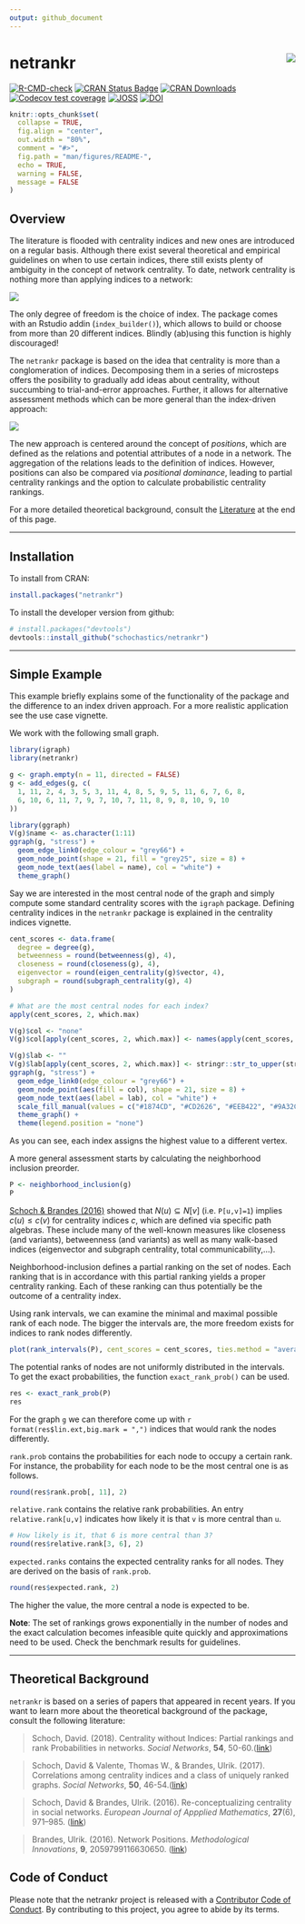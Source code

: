 ```yaml
---
output: github_document
---
```


# netrankr <img src="man/figures/logo.png" align="right"/>
[![R-CMD-check](https://github.com/schochastics/netrankr/actions/workflows/R-CMD-check.yaml/badge.svg)](https://github.com/schochastics/netrankr/actions/workflows/R-CMD-check.yaml)
[![CRAN Status Badge](http://www.r-pkg.org/badges/version/netrankr)](https://cran.r-project.org/package=netrankr)
[![CRAN Downloads](http://cranlogs.r-pkg.org/badges/netrankr)](https://CRAN.R-project.org/package=netrankr) 
[![Codecov test coverage](https://codecov.io/gh/schochastics/netrankr/branch/master/graph/badge.svg)](https://app.codecov.io/gh/schochastics/netrankr?branch=master)
[![JOSS](https://joss.theoj.org/papers/10.21105/joss.04563/status.svg)](https://doi.org/10.21105/joss.04563)
[![DOI](https://zenodo.org/badge/DOI/10.5281/zenodo.7109041.svg)](https://doi.org/10.5281/zenodo.7109041)


```r
knitr::opts_chunk$set(
  collapse = TRUE,
  fig.align = "center",
  out.width = "80%",
  comment = "#>",
  fig.path = "man/figures/README-",
  echo = TRUE,
  warning = FALSE,
  message = FALSE
)
```

## Overview 

The literature is flooded with centrality indices and new ones are introduced 
on a regular basis. Although there exist several theoretical and empirical guidelines 
on when to use certain indices, there still exists plenty of ambiguity in the concept 
of network centrality. To date, network centrality is nothing more than applying indices
to a network:

![](man/figures/flow_old.png)

The only degree of freedom is the choice of index. The package comes with an Rstudio addin (`index_builder()`),
which allows to build or choose from more than 20 different indices. Blindly (ab)using
this function is highly discouraged!

The `netrankr` package is based on the idea that centrality is more than a 
conglomeration of indices. Decomposing them in a series of microsteps offers 
the posibility to gradually add ideas about centrality, without succumbing to
trial-and-error approaches. Further, it allows for alternative assessment methods
which can be more general than the index-driven approach:

![](man/figures/flow_new.png)

The new approach is centered around the concept of *positions*, which are defined as 
the relations and potential attributes of a node in a network. The aggregation
of the relations leads to the definition of indices. However, positions can also
be compared via *positional dominance*, leading to partial centrality rankings and
the option to calculate probabilistic centrality rankings.

For a more detailed theoretical background, consult the [Literature](#literature) 
at the end of this page.

________________________________________________________________________________

## Installation

To install from CRAN: 
```r
install.packages("netrankr")
```

To install the developer version from github:
```r
# install.packages("devtools")
devtools::install_github("schochastics/netrankr")
```

________________________________________________________________________________

## Simple Example

This example briefly explains some of the functionality of the package and the 
difference to an index driven approach. For a more realistic application see 
the use case vignette. 

We work with the following small graph.
```r
library(igraph)
library(netrankr)

g <- graph.empty(n = 11, directed = FALSE)
g <- add_edges(g, c(
  1, 11, 2, 4, 3, 5, 3, 11, 4, 8, 5, 9, 5, 11, 6, 7, 6, 8,
  6, 10, 6, 11, 7, 9, 7, 10, 7, 11, 8, 9, 8, 10, 9, 10
))
```

```r
library(ggraph)
V(g)$name <- as.character(1:11)
ggraph(g, "stress") +
  geom_edge_link0(edge_colour = "grey66") +
  geom_node_point(shape = 21, fill = "grey25", size = 8) +
  geom_node_text(aes(label = name), col = "white") +
  theme_graph()
```

Say we are interested in the most central node of the graph and simply compute some 
standard centrality scores with the `igraph` package. Defining centrality indices
in the `netrankr` package is explained in the centrality indices vignette.
```r
cent_scores <- data.frame(
  degree = degree(g),
  betweenness = round(betweenness(g), 4),
  closeness = round(closeness(g), 4),
  eigenvector = round(eigen_centrality(g)$vector, 4),
  subgraph = round(subgraph_centrality(g), 4)
)

# What are the most central nodes for each index?
apply(cent_scores, 2, which.max)
```

```r
V(g)$col <- "none"
V(g)$col[apply(cent_scores, 2, which.max)] <- names(apply(cent_scores, 2, which.max))

V(g)$lab <- ""
V(g)$lab[apply(cent_scores, 2, which.max)] <- stringr::str_to_upper(stringr::str_extract(names(apply(cent_scores, 2, which.max)), "^[a-z]"))
ggraph(g, "stress") +
  geom_edge_link0(edge_colour = "grey66") +
  geom_node_point(aes(fill = col), shape = 21, size = 8) +
  geom_node_text(aes(label = lab), col = "white") +
  scale_fill_manual(values = c("#1874CD", "#CD2626", "#EEB422", "#9A32CD", "#4D4D4D", "#EE30A7")) +
  theme_graph() +
  theme(legend.position = "none")
```

As you can see, each index assigns the highest value to a different vertex.

A more general assessment starts by calculating the neighborhood inclusion preorder.
```r
P <- neighborhood_inclusion(g)
P
```
[Schoch & Brandes (2016)](https://doi.org/10.1017/S0956792516000401) showed that
$N(u) \subseteq N[v]$ (i.e. `P[u,v]=1`) implies $c(u) \leq c(v)$ for 
centrality indices $c$, which are defined via specific path algebras. These include
many of the well-known measures like closeness (and variants), betweenness (and variants)
as well as many walk-based indices (eigenvector and subgraph centrality, total communicability,...).

Neighborhood-inclusion defines a partial ranking on the set of nodes. Each ranking 
that is in accordance with this partial ranking yields a proper centrality ranking.
Each of these ranking can thus potentially be the outcome of a centrality index.  

Using rank intervals, we can examine the minimal and maximal possible rank of each node.
The bigger the intervals are, the more freedom exists for indices to rank nodes differently.
```r
plot(rank_intervals(P), cent_scores = cent_scores, ties.method = "average")
```

The potential ranks of nodes are not uniformly distributed in the intervals. To get
the exact probabilities, the function `exact_rank_prob()` can be used.
```r
res <- exact_rank_prob(P)
res
```
For the graph `g` we can therefore come up with
`r format(res$lin.ext,big.mark = ",")` indices that would rank the nodes differently.  

`rank.prob` contains the probabilities for each node to occupy a certain rank. 
For instance, the probability for each node to be the most central one is as follows.
```r
round(res$rank.prob[, 11], 2)
```

`relative.rank` contains the relative rank probabilities. An entry `relative.rank[u,v]`
indicates how likely it is that `v` is more central than `u`.
```r
# How likely is it, that 6 is more central than 3?
round(res$relative.rank[3, 6], 2)
```

`expected.ranks` contains the expected centrality ranks for all nodes. They are 
derived on the basis of `rank.prob`.
```r
round(res$expected.rank, 2)
```
The higher the value, the more central a node is expected to be.

**Note**: The set of rankings grows exponentially in the number of nodes and the exact 
calculation becomes infeasible quite quickly and approximations need to be used.
Check the benchmark results for guidelines.

________________________________________________________________________________

## Theoretical Background {#literature}

`netrankr` is based on a series of papers that appeared in recent years. If you 
want to learn more about the theoretical background of the package, 
consult the following literature:

> Schoch, David. (2018). Centrality without Indices: Partial rankings and rank
Probabilities in networks. *Social Networks*, **54**, 50-60.([link](https://doi.org/10.1016/j.socnet.2017.12.003))

> Schoch, David & Valente, Thomas W., & Brandes, Ulrik. (2017). Correlations among centrality indices
and a class of uniquely ranked graphs. *Social Networks*, **50**, 46-54.([link](https://doi.org/10.1016/j.socnet.2017.03.010))

> Schoch, David & Brandes, Ulrik. (2016). Re-conceptualizing centrality in social networks.
*European Journal of Appplied Mathematics*, **27**(6), 971–985.
([link](https://doi.org/10.1017/S0956792516000401))

> Brandes, Ulrik. (2016). Network Positions.
*Methodological Innovations*, **9**, 2059799116630650.
([link](https://dx.doi.org/10.1177/2059799116630650))

## Code of Conduct

Please note that the netrankr project is released with a [Contributor Code of Conduct](https://contributor-covenant.org/version/2/1/CODE_OF_CONDUCT.html). By contributing to this project, you agree to abide by its terms.
